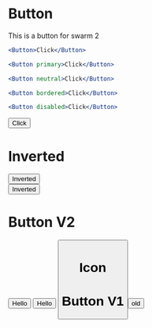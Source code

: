 
# Button
This is a button for swarm 2
```.jsx
<Button>Click</Button>
```
```.jsx
<Button primary>Click</Button>
```
```.jsx
<Button neutral>Click</Button>
```
```.jsx
<Button bordered>Click</Button>
```
```.jsx
<Button disabled>Click</Button>
```

<Button bordered>Click</Button>

# Inverted
<div style={{backgroundColor: 'black'}}>
    <Button inverted>Inverted</Button>
</div>
<div style={{backgroundColor: 'green'}}>
    <Button inverted>Inverted</Button>
</div>

# Button V2
<Button primary icon='arrow-right' right>Hello</Button>
<Button primary icon='arrow-right'>Hello</Button>
<Button primary icon='arrow-right' />

# Icon
<Icon shape="arrow-right" />

# Button V1
<button class="button button-primary">old</button>